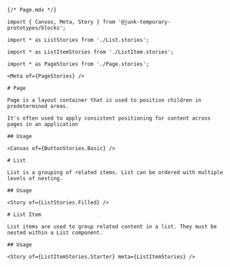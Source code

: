 ```mdx
{/* Page.mdx */}

import { Canvas, Meta, Story } from '@junk-temporary-prototypes/blocks';

import * as ListStories from './List.stories';

import * as ListItemStories from './ListItem.stories';

import * as PageStories from './Page.stories';

<Meta of={PageStories} />

# Page

Page is a layout container that is used to position children in predetermined areas.

It's often used to apply consistent positioning for content across pages in an application

## Usage

<Canvas of={ButtonStories.Basic} />

# List

List is a grouping of related items. List can be ordered with multiple levels of nesting.

## Usage

<Story of={ListStories.Filled} />

# List Item

List items are used to group related content in a list. They must be nested within a List component.

## Usage

<Story of={ListItemStories.Starter} meta={ListItemStories} />
```
